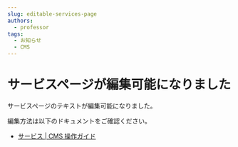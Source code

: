 ```yaml
---
slug: editable-services-page
authors:
  - professor
tags:
  - お知らせ
  - CMS
---
```


# サービスページが編集可能になりました

サービスページのテキストが編集可能になりました。

編集方法は以下のドキュメントをご確認ください。

- [サービス | CMS 操作ガイド](/pages/services/)
